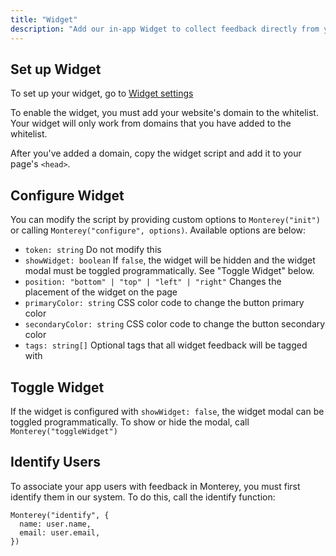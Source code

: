 ```yaml
---
title: "Widget"
description: "Add our in-app Widget to collect feedback directly from your website"
---
```


## Set up Widget

To set up your widget, go to [Widget settings](https://app.monterey.ai/w/default/settings/widget)

To enable the widget, you must add your website's domain to the whitelist. Your widget will only work from domains that you have added to the whitelist.

After you've added a domain, copy the widget script and add it to your page's `<head>`.


## Configure Widget
You can modify the script by providing custom options to `Monterey("init")` or calling `Monterey("configure", options)`. Available options are below:

- `token: string` Do not modify this
- `showWidget: boolean` If `false`, the widget will be hidden and the widget modal must be toggled programmatically. See "Toggle Widget" below.
- `position: "bottom" | "top" | "left" | "right"` Changes the placement of the widget on the page
- `primaryColor: string` CSS color code to change the button primary color
- `secondaryColor: string` CSS color code to change the button secondary color
- `tags: string[]` Optional tags that all widget feedback will be tagged with

## Toggle Widget
If the widget is configured with `showWidget: false`, the widget modal can be toggled programmatically. To show or hide the modal,
call `Monterey("toggleWidget")`

## Identify Users
To associate your app users with feedback in Monterey, you must first identify them in our system.
To do this, call the identify function:
```
Monterey("identify", {
  name: user.name,
  email: user.email,
})
```